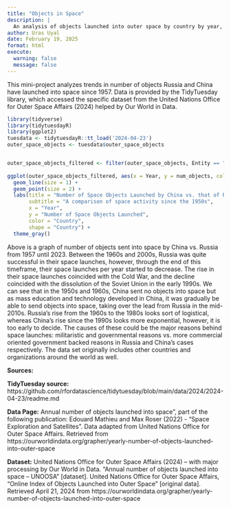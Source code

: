 ```yaml
---
title: "Objects in Space"
description: |
  An analysis of objects launched into outer space by country by year, provided by TidyTuesday
author: Uras Uyal
date: February 19, 2025
format: html
execute: 
  warning: false
  message: false
---
```


This mini-project analyzes trends in number of objects Russia and China have launched into space since 1957. Data is provided by the TidyTuesday library, which accessed the specific dataset from the United Nations Office for Outer Space Affairs (2024) helped by Our World in Data. 

```r
library(tidyverse)
library(tidytuesdayR)
library(ggplot2)
tuesdata <- tidytuesdayR::tt_load('2024-04-23')
outer_space_objects <- tuesdata$outer_space_objects


outer_space_objects_filtered <- filter(outer_space_objects, Entity == "China" | Entity == "Russia")
                                       
ggplot(outer_space_objects_filtered, aes(x = Year, y = num_objects, color = Entity)) +
  geom_line(size = 1) + 
  geom_point(size = 2) +  
  labs(title = "Number of Space Objects Launched by China vs. that of Russia",
       subtitle = "A comparison of space activity since the 1950s",
       x = "Year", 
       y = "Number of Space Objects Launched",
       color = "Country",
       shape = "Country") +
  theme_gray()
```

Above is a graph of number of objects sent into space by China vs. Russia from 1957 until 2023. Between the 1960s and 2000s, Russia was quite successful in their space launches, however, through the end of this timeframe, their space launches per year started to decrease. The rise in their space launches coincided with the Cold War, and the decline coincided with the dissolution of the Soviet Union in the early 1990s. We can see that in the 1950s and 1960s, China sent no objects into space but as mass education and technology developed in China, it was gradually be able to send objects into space, taking over the lead from Russia in the mid-2010s. Russia's rise from the 1960s to the 1980s looks sort of logistical, whereas China's rise since the 1990s looks more exponential, however, it is too early to decide. The causes of these could be the major reasons behind space launches: militaristic and governmental reasons vs. more commercial oriented government backed reasons in Russia and China's cases respectively. The data set originally includes other countries and organizations around the world as well.

**Sources:**

**TidyTuesday source:** https://github.com/rfordatascience/tidytuesday/blob/main/data/2024/2024-04-23/readme.md

**Data Page:** Annual number of objects launched into space”, part of the following publication: Edouard Mathieu and Max Roser (2022) - “Space Exploration and Satellites”. Data adapted from United Nations Office for Outer Space Affairs. Retrieved from https://ourworldindata.org/grapher/yearly-number-of-objects-launched-into-outer-space

**Dataset:** United Nations Office for Outer Space Affairs (2024) – with major processing by Our World in Data. “Annual number of objects launched into space – UNOOSA” \[dataset\]. United Nations Office for Outer Space Affairs, “Online Index of Objects Launched into Outer Space” \[original data\]. Retrieved April 21, 2024 from https://ourworldindata.org/grapher/yearly-number-of-objects-launched-into-outer-space
